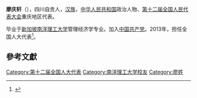 '''廖庆轩'''（{{bd|1961年||}}），四川自贡人，[[汉族|汉族]]，[[中华人民共和国|中华人民共和国]]政治人物、[[第十二届全国人民代表大会|第十二届全国人民代表大会]]重庆地区代表。

毕业于[[新加坡南洋理工大学|新加坡南洋理工大学]]管理经济学专业。加入[[中国共产党|中国共产党]]。2013年，担任全国人大代表<ref>{{cite news|title=全国人大代表信息-廖庆轩|url= http://210.82.31.1:8084/delegate/viewDelegate.action?dbid=122097|accessdate=2013-04-05|newspaper=全国人大网}}{{Dead link|date=2020年1月 |bot=InternetArchiveBot |fix-attempted=yes }}</ref>。

==參考文獻==
{{reflist}}
{{中国政治人物小作品}}

[[Category:第十二届全国人大代表|Category:第十二届全国人大代表]]
[[Category:南洋理工大学校友|Category:南洋理工大学校友]]
[[Category:廖姓|Category:廖姓]]